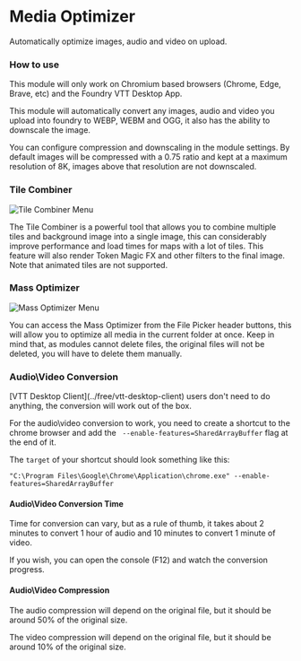 
# Media Optimizer

<ModuleInfo/>

Automatically optimize images, audio and video on upload.

### How to use

<Callout type='warning' emoji='⚠️'>
  This module will only work on Chromium based browsers (Chrome, Edge, Brave, etc) and the Foundry VTT Desktop App.
</Callout>

This module will automatically convert any images, audio and video you upload into foundry to WEBP, WEBM and OGG, it also has the ability to downscale the image.

You can configure compression and downscaling in the module settings. By default images will be compressed with a 0.75 ratio and kept at a maximum resolution of 8K, images above that resolution are not downscaled.

### Tile Combiner

<Image
  src='/images/Media-Optimizer/combiner.png'
  alt='Tile Combiner Menu'
  className={styles.wikiImage}
/>

The Tile Combiner is a powerful tool that allows you to combine multiple tiles and background image into a single image, this can considerably improve performance and load times for maps with a lot of tiles.
This feature will also render Token Magic FX and other filters to the final image.
Note that animated tiles are not supported.

### Mass Optimizer
<Image
  src='/images/Media-Optimizer/massoptimize.png'
  alt='Mass Optimizer Menu'
  className={styles.wikiImage}
/>

You can access the Mass Optimizer from the File Picker header buttons, this will allow you to optimize all media in the current folder at once.
Keep in mind that, as modules cannot delete files, the original files will not be deleted, you will have to delete them manually.

### Audio\Video Conversion

<Callout type='info' emoji='ℹ️'>
  [VTT Desktop Client](../free/vtt-desktop-client) users don't need to do anything, the conversion will work out of the box.
</Callout>

For the audio\video conversion to work, you need to create a shortcut to the chrome browser and add the ` --enable-features=SharedArrayBuffer` flag at the end of it.

The `target` of your shortcut should look something like this:

```
"C:\Program Files\Google\Chrome\Application\chrome.exe" --enable-features=SharedArrayBuffer
```

#### Audio\Video Conversion Time

Time for conversion can vary, but as a rule of thumb, it takes about 2 minutes to convert 1 hour of audio and 10 minutes to convert 1 minute of video.

If you wish, you can open the console (F12) and watch the conversion progress.

#### Audio\Video Compression

The audio compression will depend on the original file, but it should be around 50% of the original size.

The video compression will depend on the original file, but it should be around 10% of the original size.